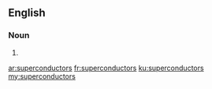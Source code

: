 ==English==

===Noun===
{{head|en|plural}}

# {{plural of|superconductor|lang=en}}

[[ar:superconductors]]
[[fr:superconductors]]
[[ku:superconductors]]
[[my:superconductors]]